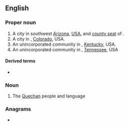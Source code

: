 {{also|yuma|þuma}}
==English==
{{wikipedia}}

===Proper noun===
{{en-proper noun}}

# A city in southwest [[Arizona]], [[USA]], and [[county seat]] of {{l|en|Yuma County}}.
# A city in {{l|en|Yuma County}}, [[Colorado]], USA.
# An unincorporated community in {{l|en|Taylor County}}, [[Kentucky]], USA.
# An unincorporated community in {{l|en|Carroll County}}, [[Tennessee]], USA

====Derived terms====
* {{l|en|Yuma County}}

===Noun===
{{en-noun|~}}

# The [[Quechan]] people and language

{{topics|en|Cities|Arizona, USA|Colorado|Kentucky|Tennessee}}

===Anagrams===
* {{anagrams|en|Mayu|muay}}